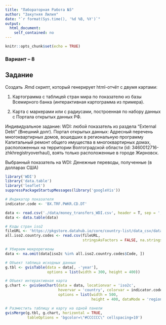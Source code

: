 ---
title: "Лабораторная Работа №5"
author: "Закутняя Лилия"
date: "`r format(Sys.time(), '%d %B, %Y')`"
output: 
  html_document:
    self_contained: no
---

```{r setup, include=FALSE}
knitr::opts_chunk$set(echo = TRUE)
```

### Вариант -- 8

## Задание

Создать .Rmd скрипт, который генерирует html-отчёт с двумя картами:

1. Картограмма с таблицей стран мира по показателю из базы Всемирного банка (интерактивная картограмма из примера).

2. Карта с маркерами или с радиусами, построенная по набору данных с Портала открытых данных РФ.

Индивидуальное задание:
WDI: любой показатель из раздела "External Debt" (Внешний долг). Портал открытых данных: Адресный перечень многоквартирных домов, вошедших в региональную программу Капитальный ремонт общего имущества в многоквартирных домах, расположенных на территории Волгоградской области (id: 3460012716-zhkhregistryoverhaul), взять только расположенные в городе Жирновск.

Выбранный показатель на WDI: Денежные переводы, полученные (в долларах США)

```{r, results='asis', cache=TRUE, message=F, warning=F}
library('WDI')
library('data.table')
library('leaflet')
suppressPackageStartupMessages(library('googleVis'))

# Индикатор показателя
indicator.code <- 'BX.TRF.PWKR.CD.DT'

data <- read.csv('./data/money_transfers_WDI.csv', header = T, sep = ',')
data <- data.table(data)

# Коды стран iso2
fileURL <- 'https://pkgstore.datahub.io/core/country-list/data_csv/data/d7c9d7cfb42cb69f4422dec222dbbaa8/data_csv.csv'
all.iso2.country.codes <- read.csv(fileURL, 
                                   stringsAsFactors = FALSE, na.strings = '.')

# Убираем макрорегионы
data <- na.omit(data[iso2c %in% all.iso2.country.codes$Code, ])

# Объект таблица исходных данных
g.tbl <- gvisTable(data = data[, -'year'], 
                   options = list(width = 300, height = 400))

# Объект интерактивная карта
g.chart <- gvisGeoChart(data = data, locationvar = 'iso2c',
                        hovervar = 'country', colorvar = indicator.code,
                        options = list(width = 500, 
                                       height = 400, dataMode = 'regions'))

# Разместить таблицу и карту на одной панели
gvisMerge(g.tbl, g.chart, horizontal = TRUE,
          tableOptions = 'bgcolor=\"#CCCCCC\" cellspacing=10')

```